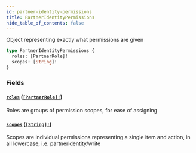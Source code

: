 ```yaml
---
id: partner-identity-permissions
title: PartnerIdentityPermissions
hide_table_of_contents: false
---
```



Object representing exactly what permissions are given

```graphql
type PartnerIdentityPermissions {
  roles: [PartnerRole]!
  scopes: [String]!
}
```


### Fields

#### [`roles`](#) ([`[PartnerRole]!`](/developers/shared-apis/adminidentity-api/graphql/reference/enums/partner-role))

Roles are groups of permission scopes, for ease of assigning


#### [`scopes`](#) ([`[String]!`](/developers/shared-apis/adminidentity-api/graphql/reference/scalars/string))

Scopes are individual permissions representing a single item and action, in all lowercase, i.e. partneridentity/write




